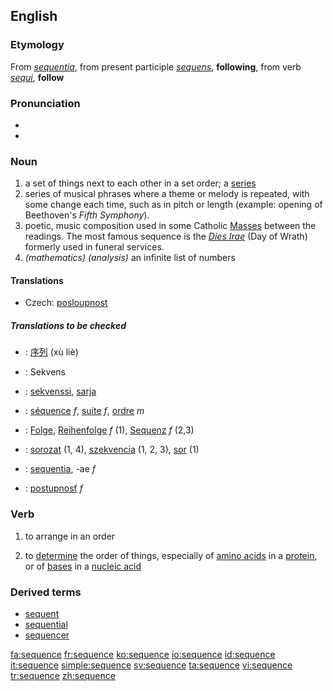 ==English==

===Etymology===
From {{L.}} ''[[sequentia]]'', from present participle ''[[sequens]]'', '''following''', from verb ''[[sequi]]'', '''follow'''

===Pronunciation===
* {{IPA|/ˈsikwəns/ or /ˈsikwɛns/}}
*{{audio|en-us-sequence.ogg|Audio (US)}}


===Noun===
{{en-noun}}
#a set of things next to each other in a set order; a [[series]]
# series of musical phrases where a theme or melody is repeated, with some change each time, such as in pitch or length (example: opening of Beethoven's ''Fifth Symphony'').
# poetic, music composition used in some Catholic [[Mass]]es between the readings.  The most famous sequence is the ''[[Dies Irae]]'' (Day of Wrath) formerly used in funeral services.
# ''(mathematics)'' ''(analysis)'' an infinite list of numbers

====Translations====
{{trans-top|in mathematics}}
<!-- The definition given above for the meaning in mathematics is dubious. There are both infinite and finite sequences in mathematics. --Daniel Polansky -->
*Czech: [[posloupnost]] {{f}}
{{trans-mid}}
{{trans-bottom}}
=====Translations to be checked=====
{{checktrans}}
*{{ttbc|Chinese}}: [[序列]] (xù liè)
*{{ttbc|Danish}}: Sekvens
*{{ttbc|Finnish}}: [[sekvenssi]], [[sarja]]
*{{ttbc|French}}: [[séquence]] ''f'', [[suite]] ''f'', [[ordre]] ''m''
*{{ttbc|German}}: [[Folge]], [[Reihenfolge]] ''f'' (1), [[Sequenz]] ''f'' (2,3)
*{{ttbc|Hungarian}}: [[sorozat]] (1, 4), [[szekvencia]] (1, 2, 3), [[sor]] (1)
*{{ttbc|Latin}}: [[sequentia]], -ae ''f''
*{{ttbc|Slovak}}: [[postupnosť]] ''f''

===Verb===
{{en-verb|sequences|sequencing|sequenced}}
#{{transitive}} to arrange in an order
#{{transitive}} to [[determine]] the order of things, especially of [[amino acid]]s in a [[protein]], or of [[base]]s in a [[nucleic acid]]

===Derived terms===
*[[sequent]]
*[[sequential]]
*[[sequencer]]

[[fa:sequence]]
[[fr:sequence]]
[[ko:sequence]]
[[io:sequence]]
[[id:sequence]]
[[it:sequence]]
[[simple:sequence]]
[[sv:sequence]]
[[ta:sequence]]
[[vi:sequence]]
[[tr:sequence]]
[[zh:sequence]]
